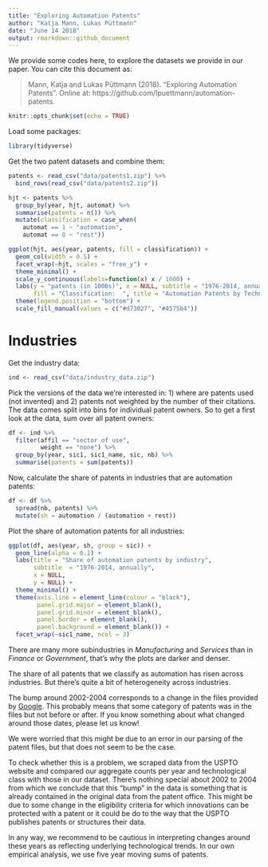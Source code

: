 ```yaml
---
title: "Exploring Automation Patents"
author: "Katja Mann, Lukas Püttmann"
date: "June 14 2018"
output: rmarkdown::github_document
---
```


We provide some codes here, to explore the datasets we provide in our paper. 
You can cite this document as:

>Mann, Katja and Lukas Püttmann (2018). "Exploring Automation Patents". 
Online at: https://github.com/lpuettmann/automation-patents.

```r
knitr::opts_chunk$set(echo = TRUE)
```

Load some packages:

```r
library(tidyverse)
```

Get the two patent datasets and combine them:

```r
patents <- read_csv("data/patents1.zip") %>%
  bind_rows(read_csv("data/patents2.zip"))
```

```r
hjt <- patents %>% 
  group_by(year, hjt, automat) %>% 
  summarise(patents = n()) %>% 
  mutate(classification = case_when(
    automat == 1 ~ "automation",
    automat == 0 ~ "rest"))

ggplot(hjt, aes(year, patents, fill = classification)) +
  geom_col(width = 0.5) +
  facet_wrap(~hjt, scales = "free_y") +
  theme_minimal() +
  scale_y_continuous(labels=function(x) x / 1000) +
  labs(y = "patents (in 1000s)", x = NULL, subtitle = "1976-2014, annually", 
       fill = "Classification:  ", title = "Automation Patents by Technology Class") +
  theme(legend.position = "bottom") +
  scale_fill_manual(values = c("#d73027", "#4575b4"))
```

# Industries

Get the industry data:

```r
ind <- read_csv("data/industry_data.zip") 
```

Pick the versions of the data we're interested in: 1) where are patents used (not
invented) and 2) patents not weighted by the number of their citations. The data
comes split into bins for individual patent owners. So to get a first look at 
the data, sum over all patent owners:

```r
df <- ind %>%
  filter(affil == "sector of use",
         weight == "none") %>%
  group_by(year, sic1, sic1_name, sic, nb) %>% 
  summarise(patents = sum(patents)) 
```

Now, calculate the share of patents in industries that are automation patents:

```r
df <- df %>% 
  spread(nb, patents) %>% 
  mutate(sh = automation / (automation + rest))
```


Plot the share of automation patents for all industries:

```r
ggplot(df, aes(year, sh, group = sic)) +
  geom_line(alpha = 0.1) +
  labs(title = "Share of automation patents by industry",
       subtitle  = "1976-2014, annually",
       x = NULL,
       y = NULL) +
  theme_minimal() +
  theme(axis.line = element_line(colour = "black"),
        panel.grid.major = element_blank(),
        panel.grid.minor = element_blank(),
        panel.border = element_blank(),
        panel.background = element_blank()) +
  facet_wrap(~sic1_name, ncol = 3)
```

There are many more subindustries in *Manufacturing* and *Services* than in *Finance*
or *Government*, that's why the plots are darker and denser.

The share of all patents that we classify as automation has risen across 
industries. But there's quite a bit of heterogeneity across industries.

The bump around 2002-2004 corresponds to a change in the files provided by [Google](https://www.google.com/googlebooks/uspto-patents-grants-text.html). This probably means that some category of patents was in the files but not before or after. If you know something about what changed around those dates, please let us know!

We were worried that this might be due to an error in our parsing of the patent
files, but that does not seem to be the case.

To check whether this is a problem, we scraped data from the USPTO website
and compared our aggregate counts per year and technological class with those
in our dataset. There's nothing special about 2002 to 2004 from which we conclude
that this "bump" in the data is something that is already contained in the original
data from the patent office. This might be due to some change in the eligibility 
criteria for which innovations can be protected with a patent or it could be do
to the way that the USPTO publishes patents or structures their data.

In any way, we recommend to be cautious in interpreting changes around these years
as reflecting underlying technological trends. In our own empirical analysis, we 
use five year moving sums of patents.
















